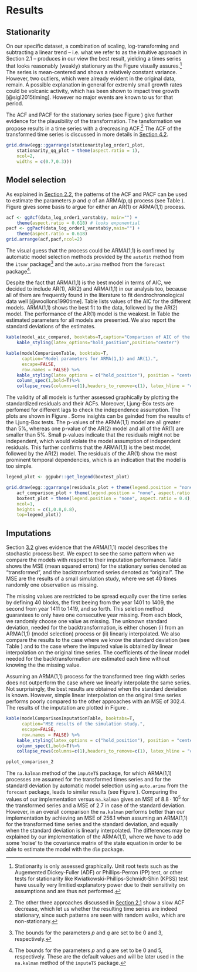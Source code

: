 # Results {#results}

## Stationarity {#stationarity}

On our specific dataset, a combination of scaling, log-transforming and subtracting a linear trend -- i.e. what we refer to as the intuitive approach in Section 2.1 -- produces in our view the best result, yielding a times series that looks reasonably (weakly) stationary as the Figure \ref{fig:stationarity} visually assures.^[Stationarity is only assessed graphically. Unit root tests such as the Augemented Dickey-Fuller (ADF) or Phillips-Perron (PP) test, or other tests for stationarity like Kwiatkowski-Phillips-Schmidt-Shin (KPSS) test have usually very limitied explanatory power due to their sensitivity on assumptions and are thus not performed.] The series is mean-centered and shows a relatively constant variance. However, two outliers, which were already evident in the original data, remain. A possible explanation in general for extremly small growth rates could be volcanic activity, which has been shown to impact tree growth [@sigl2015timing]. However no major events are known to us for that period. 

<!-- The results of the Box-Cox, the Power transformation and the method of Warren (1980) are not satisfactory, since they lead to a transformed times series with a slowly decreasing ACF, which let us doubt whether the resulting time series is indeed stationary. -->

The ACF and PACF for the stationary series (see Figure \ref{fig:acfpacf_chosen}) give further evidence for the plausibility of the transformation. The tansformation we propose results in a time series with a drecreasing ACF.^[The other three approaches discussed in [Section 2.1](#transformations) show a slow ACF decrease, which let us whether the resulting time series are indeed stationary, since such patterns are seen with random walks, which are non-stationary.] The ACF of the transformed time series is discussed in more details in [Section 4.2](#modelselection).

<!-- ^[The ACF of a random walk shows such a pattern. However, a random walk is not stationary and thus needs to be further transformed, usually by taking the difference $x_{t+1} - x_t$. In case of a random walk the resulting time series is white noise.] For the sake of brevity these results are not shown. -->

```r
grid.draw(egg::ggarrange(stationaritylog_order1_plot,
    stationarity_qq_plot + theme(aspect.ratio = 1),
    ncol=2,
    widths = c(0.7,0.3)))
```

## Model selection {#modelselection}
As explained in [Section 2.2](#modelfitting), the patterns of the ACF and PACF can be used to estimate the parameters $p$ and $q$ of an ARMA(p,q) process (see Table \ref{tab:acfpacfdecision}). Figure \ref{fig:acfpacf_chosen} gives some basis to argue for either an AR(1) or ARMA(1,1) process.

```r
acf <- ggAcf(data_log_order1_varstab$y, main="") +
    theme(aspect.ratio = 0.618) # looks exponential
pacf <- ggPacf(data_log_order1_varstab$y,main="") +
    theme(aspect.ratio = 0.618) 
grid.arrange(acf,pacf,ncol=2)

```

The visual guess that the process could be ARMA(1,1) is confirmed by automatic model selection methods provided by the `autofit` method from the `itsmr` package^[The bounds for the parameters $p$ and $q$ are set to be 0 and 3, respectively.] and the `auto.arima` method from the `forecast` package^[The bounds for the parameters $p$ and $q$ are set to be 0 and 5, respectively. These are the default values and will be later used in the `na.kalman` method of the `imputeTS` package.].

Despite the fact that ARMA(1,1) is the best model in terms of AIC, we decided to include AR(1), AR(2) and ARMA(1,1) in our analysis too, because all of them are frequently found in the literature to fit dendrochronological data well [@woollons1990time]. Table \ref{tab:modelaic} lists values of the AIC for the different models. ARMA(1,1) shows the best fit to the data, followed by the AR(2) model. The performance of the AR(1) model is the weakest. In Table \ref{tab:modelcomp} the estimated parameters for all models are presented. We also report the standard deviations of the estimates.

<!-- The parameters are significantly different from 0 at an $\alpha$-level of 5\% for any model [DA LIEGT ABER KEIN TEST ZUGRUNDE. HAB ICH EINFACH SO GEMACHT, WEIL CLéMENT DAS SO GEZEIGT HAT IN DER VORLESUNG]. -->

```r
kable(model_aic_compared, booktabs=T,caption="Comparison of AIC of the fitted models.") %>%
    kable_styling(latex_options="hold_position",position="center")
```

```r
kable(modelComparisonTable, booktabs=T,
      caption="Model parameters for ARMA(1,1) and AR(1).",
      escape=FALSE,
      row.names = FALSE) %>%
    kable_styling(latex_options = c("hold_position"), position = "center") %>%
    column_spec(1,bold=T)%>%
    collapse_rows(columns=c(1),headers_to_remove=c(1), latex_hline = "custom", custom_latex_hline = 1)
```

The validity of all models is further assessed graphically by plotting the standardized residuals and their ACFs. Moreover, Ljung-Box tests are perfomed for different lags to check the independence assumption. The plots are shown in Figure \ref{fig:tsdiag}. Some insights can be gainded from the results of the Ljung-Box tests. The p-values of the ARMA(1,1) model are all greater than 5\%, whereas one p-value of the AR(2) model and all of the AR(1) are smaller than 5\%. Small p-values indicate that the residuals might not be independent, which would violate the model assumption of independent residuals. This further confirms that the ARMA(1,1) is the best model, followed by the AR(2) model. The residuals of the AR(1) show the most prominent temporal dependencies, which is an indication that the model is too simple. 

```r

legend_plot <- ggpubr::get_legend(boxtest_plot)

grid.draw(egg::ggarrange(residuals_plot + theme(legend.position = "none"),
    acf_comparison_plot + theme(legend.position = "none", aspect.ratio = 0.4),
    boxtest_plot + theme(legend.position = "none", aspect.ratio = 0.4),
    ncol=1,
    heights = c(1,0.8,0.8),
    top=legend_plot))

```

## Imputations {#imputaionsII}
Section [3.2](#modelselection) gives evidence that the ARMA(1,1) model describes the stochastic process best. We expect to see the same pattern when we compare the models with respect to their imputation performance. Table \ref{tab:modelcomp} shows the MSE (mean squared errors) for the stationary series denoted as "transformed", and the backtransformed series denoted as "original". The MSE are the results of a small simulation study, where we set 40 times randomly one observation as missing.

The missing values are restricted to  be spread equally over the time series by defining 40 blocks, the first beeing from the year 1401 to 1409, the second from year 1411 to 1419, and so forth. This seletion method guarantees to only have one consecutive year missing. From each block, we randomly choose one value as missing. The unknown standard deviation, needed for the backtransformation, is either chosen (i) from an ARMA(1,1) (model selection) process or (ii) linearly interpolated. We also compare the results to the case where we know the standard deviation (see Table \ref{tab:modelcomp}) and to the case where the imputed value is obtained by linear interpolation on the original time series. The coefficients of the linear model needed for the backtransformation are estimated each time without knowing the the missing value.


Assuming an ARMA(1,1) process for the transformed tree ring width series does not outperform the case where we linearly interpolate the same series. Not surprisingly, the best results are obtained when the standard deviation is known. However, simple linear interpolation on the original time series performs poorly compared to the other approaches with an MSE of 302.4. The results of the imputation are plotted in Figure \ref{fig:imputationcomparison}.

```r
kable(modelComparisonImputationTable, booktabs=T,
      caption="MSE results of the simulation study.",
      escape=FALSE,
      row.names = FALSE) %>%
    kable_styling(latex_options = c("hold_position"), position = "center") %>%
    column_spec(1,bold=T)%>%
    collapse_rows(columns=c(1),headers_to_remove=c(1), latex_hline = "custom", custom_latex_hline = 1)
```

```r
pplot_comparison_2
```

The `na.kalman` method of the `imputeTS` package, for which ARMA(1,1) processes are assumed for the transformed times series and for the standard deviation by automatic model selection using `auto.arima` from the `forecast` package, leads to similar results (see Figure \ref{fig:imputationcomparison}). Comparing the values of our implementation versus `na.kalman` gives an MSE of $\text{8.8}\cdot \text{10}^\text{5}$ for the transformed series and a MSE of 2.7 in case of the standard deviation. However, in an overall comparison the `na.kalman` performs better than our implementation by achieving an MSE of 256.1 when assuming an ARMA(1,1) for the transformed time series and the standard deviation, and equally when the standard deviation is linearly interpolated. The differences may be explained by our implementation of the ARMA(1,1), where we have to add some 'noise' to the covariance matrix of the state equation in order to be able to estimate the model with the `dlm` package. 
